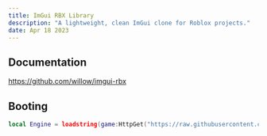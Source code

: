 ```yaml
---
title: ImGui RBX Library
description: "A lightweight, clean ImGui clone for Roblox projects."
date: Apr 18 2023
---
```


## Documentation
https://github.com/wiIlow/imgui-rbx

## Booting
```lua
local Engine = loadstring(game:HttpGet("https://raw.githubusercontent.com/wiIlow/imgui-rbx/main/main.lua", true))()
```